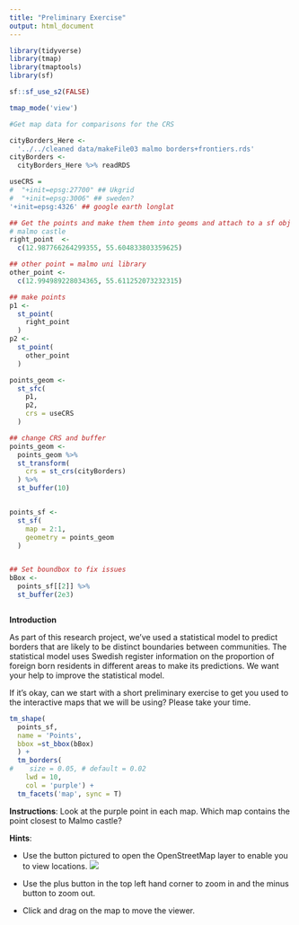 ```yaml
---
title: "Preliminary Exercise"
output: html_document
---
```

```r

library(tidyverse)
library(tmap)
library(tmaptools)
library(sf)

sf::sf_use_s2(FALSE)

tmap_mode('view')
```

```r
#Get map data for comparisons for the CRS

cityBorders_Here <-
  '../../cleaned data/makeFile03 malmo borders+frontiers.rds'
cityBorders <-
  cityBorders_Here %>% readRDS

useCRS = 
#  "+init=epsg:27700" ## Ukgrid
#  "+init=epsg:3006" ## sweden?
'+init=epsg:4326' ## google earth longlat

## Get the points and make them them into geoms and attach to a sf obj
# malmo castle
right_point  <- 
  c(12.987766264299355, 55.604833803359625)

## other point = malmo uni library
other_point <- 
  c(12.994989228034365, 55.611252073232315)

## make points
p1 <-
  st_point(
    right_point
  ) 
p2 <-
  st_point(
    other_point
  ) 

points_geom <-
  st_sfc(
    p1,
    p2,
    crs = useCRS
  )

## change CRS and buffer
points_geom <-
  points_geom %>%
  st_transform(
    crs = st_crs(cityBorders)
  ) %>%
  st_buffer(10)


points_sf <-
  st_sf(
    map = 2:1,
    geometry = points_geom
  )


## Set boundbox to fix issues
bBox <- 
  points_sf[[2]] %>%
  st_buffer(2e3) 



```


**Introduction**

As part of this research project, we've used a statistical model to predict borders that are likely to be distinct boundaries between communities. The statistical model uses Swedish register information on the proportion of foreign born residents in different areas to make its predictions. We want your help to improve the statistical model.

If it's okay, can we start with a short preliminary exercise to get you used to the interactive maps that we will be using? Please take your time.

``` r

tm_shape(
  points_sf,
  name = 'Points',
  bbox =st_bbox(bBox)
  ) +
  tm_borders(
#    size = 0.05, # default = 0.02
    lwd = 10,
    col = 'purple') +
  tm_facets('map', sync = T) 


```

**Instructions**: Look at the purple point in each map. Which map contains the point closest to Malmo castle?

**Hints**:

- Use the button pictured to open the OpenStreetMap layer to enable you to view locations.
![](images/layers-picture.png)

- Use the plus button in the top left hand corner to zoom in and the minus button to zoom out.

- Click and drag on the map to move the viewer.

